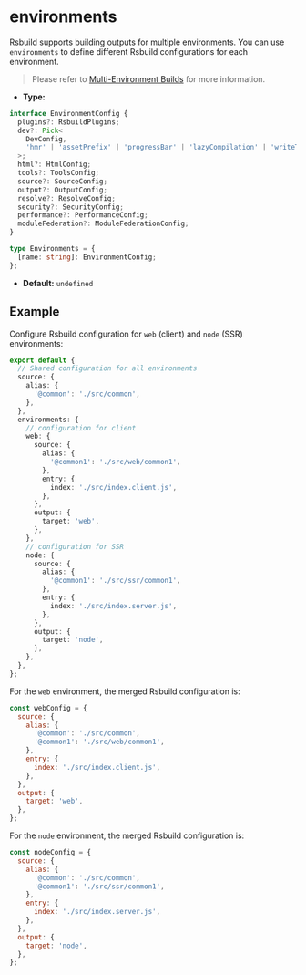 # environments

Rsbuild supports building outputs for multiple environments. You can use `environments` to define different Rsbuild configurations for each environment.

> Please refer to [Multi-Environment Builds](/guide/advanced/environments) for more information.

- **Type:**

```ts
interface EnvironmentConfig {
  plugins?: RsbuildPlugins;
  dev?: Pick<
    DevConfig,
    'hmr' | 'assetPrefix' | 'progressBar' | 'lazyCompilation' | 'writeToDisk'
  >;
  html?: HtmlConfig;
  tools?: ToolsConfig;
  source?: SourceConfig;
  output?: OutputConfig;
  resolve?: ResolveConfig;
  security?: SecurityConfig;
  performance?: PerformanceConfig;
  moduleFederation?: ModuleFederationConfig;
}

type Environments = {
  [name: string]: EnvironmentConfig;
};
```

- **Default:** `undefined`

## Example

Configure Rsbuild configuration for `web` (client) and `node` (SSR) environments:

```ts title="rsbuild.config.ts"
export default {
  // Shared configuration for all environments
  source: {
    alias: {
      '@common': './src/common',
    },
  },
  environments: {
    // configuration for client
    web: {
      source: {
        alias: {
          '@common1': './src/web/common1',
        },
        entry: {
          index: './src/index.client.js',
        },
      },
      output: {
        target: 'web',
      },
    },
    // configuration for SSR
    node: {
      source: {
        alias: {
          '@common1': './src/ssr/common1',
        },
        entry: {
          index: './src/index.server.js',
        },
      },
      output: {
        target: 'node',
      },
    },
  },
};
```

For the `web` environment, the merged Rsbuild configuration is:

```js
const webConfig = {
  source: {
    alias: {
      '@common': './src/common',
      '@common1': './src/web/common1',
    },
    entry: {
      index: './src/index.client.js',
    },
  },
  output: {
    target: 'web',
  },
};
```

For the `node` environment, the merged Rsbuild configuration is:

```js
const nodeConfig = {
  source: {
    alias: {
      '@common': './src/common',
      '@common1': './src/ssr/common1',
    },
    entry: {
      index: './src/index.server.js',
    },
  },
  output: {
    target: 'node',
  },
};
```
